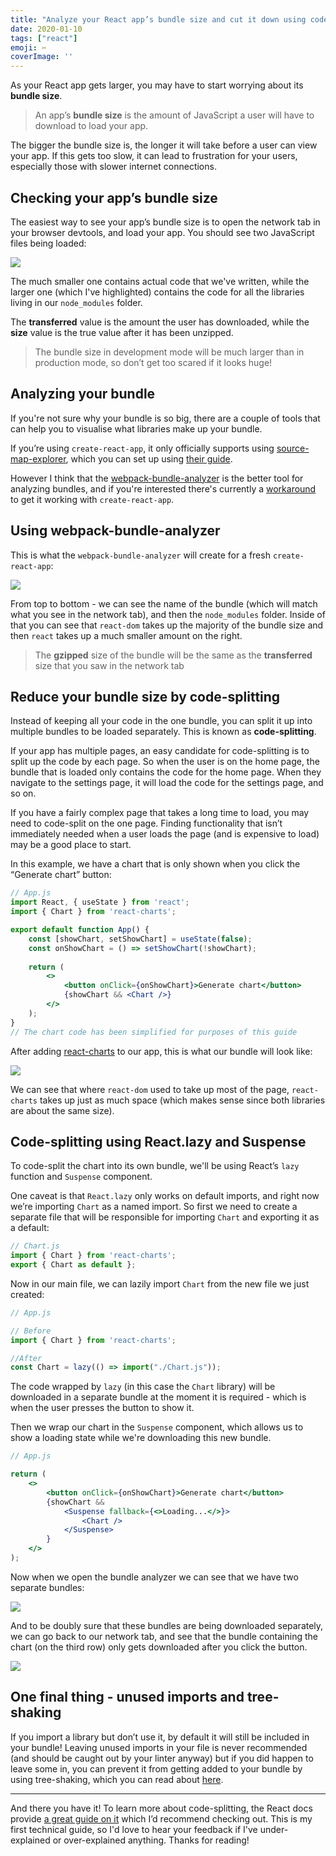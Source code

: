 ```yaml
---
title: "Analyze your React app’s bundle size and cut it down using code-splitting"
date: 2020-01-10
tags: ["react"]
emoji: ✂️
coverImage: ''
--- 
```

As your React app gets larger, you may have to start worrying about its **bundle size**. 

> An app’s **bundle size** is the amount of JavaScript a user will have to download to load your app.

The bigger the bundle size is, the longer it will take before a user can view your app. If this gets too slow, it can lead to frustration for your users, especially those with slower internet connections.

## Checking your app’s bundle size

The easiest way to see your app’s bundle size is to open the network tab in your browser devtools, and load your app. You should see two JavaScript files being loaded:

![](initial_network_tab.png)

The much smaller one contains actual code that we've written, while the larger one (which I've highlighted) contains the code for all the libraries living in our `node_modules` folder. 

The **transferred** value is the amount the user has downloaded, while the **size** value is the true value after it has been unzipped. 

> The bundle size in development mode will be much larger than in production mode, so don’t get too scared if it looks huge!

## Analyzing your bundle

If you're not sure why your bundle is so big, there are a couple of tools that can help you to visualise what libraries make up your bundle.

If you’re using `create-react-app`, it only officially supports using [source-map-explorer](https://www.npmjs.com/package/source-map-explorer), which you can set up using [their guide](https://create-react-app.dev/docs/analyzing-the-bundle-size/).

However I think that the [webpack-bundle-analyzer](https://www.npmjs.com/package/webpack-bundle-analyzer) is the better tool for analyzing bundles, and if you're interested there's currently a [workaround](https://medium.com/@romanonthego/webpack-bundle-analyzer-for-create-react-app-9aebb0d01084) to get it working with `create-react-app`.

## Using webpack-bundle-analyzer

This is what the `webpack-bundle-analyzer` will create for a fresh `create-react-app`:

![](initial_react_dom.png)

From top to bottom - we can see the name of the bundle (which will match what you see in the network tab), and then the `node_modules` folder. Inside of that you can see that `react-dom` takes up the majority of the bundle size and then `react` takes up a much smaller amount on the right.

> The **gzipped** size of the bundle will be the same as the **transferred** size that you saw in the network tab

## Reduce your bundle size by code-splitting

Instead of keeping all your code in the one bundle, you can split it up into multiple bundles to be loaded separately. This is known as **code-splitting**.

If your app has multiple pages, an easy candidate for code-splitting is to split up the code by each page. So when the user is on the home page, the bundle that is loaded only contains the code for the home page. When they navigate to the settings page, it will load the code for the settings page, and so on.

If you have a fairly complex page that takes a long time to load, you may need to code-split on the one page. Finding functionality that isn’t immediately needed when a user loads the page (and is expensive to load) may be a good place to start. 

In this example, we have a chart that is only shown when you click the “Generate chart” button:

```jsx
// App.js
import React, { useState } from 'react';
import { Chart } from 'react-charts';

export default function App() {
    const [showChart, setShowChart] = useState(false);
    const onShowChart = () => setShowChart(!showChart);
    
    return (
        <>
            <button onClick={onShowChart}>Generate chart</button>
            {showChart && <Chart />}
        </>
    );
}
// The chart code has been simplified for purposes of this guide
```

After adding [react-charts](https://www.npmjs.com/package/react-charts) to our app, this is what our bundle will look like: 

![](adding_charts.png)

We can see that where `react-dom` used to take up most of the page, `react-charts` takes up just as much space (which makes sense since both libraries are about the same size).

## Code-splitting using React.lazy and Suspense

To code-split the chart into its own bundle, we'll be using React’s  `lazy` function and `Suspense` component.

One caveat is that `React.lazy` only works on default imports, and right now we’re importing `Chart` as a named import. So first we need to create a separate file that will be responsible for importing `Chart` and exporting it as a default:

```jsx
// Chart.js
import { Chart } from 'react-charts';
export { Chart as default };
```
 
Now in our main file, we can lazily import `Chart` from the new file we just created:
```jsx
// App.js

// Before
import { Chart } from 'react-charts';

//After
const Chart = lazy(() => import("./Chart.js"));
```

The code wrapped by `lazy` (in this case the `Chart` library) will be downloaded in a separate bundle at the moment it is required - which is when the user presses the button to show it.

Then we wrap our chart in the `Suspense` component, which allows us to show a loading state while we're downloading this new bundle.
```jsx
// App.js 

return (
    <>
        <button onClick={onShowChart}>Generate chart</button>
        {showChart && 
            <Suspense fallback={<>Loading...</>}>
                <Chart />
            </Suspense>
        }
    </>
);
```

Now when we open the bundle analyzer we can see that we have two separate bundles:

![](splitting_charts.png)

And to be doubly sure that these bundles are being downloaded separately, we can go back to our network tab, and see that the bundle containing the chart (on the third row) only gets downloaded after you click the button.

![](splitting_network_tab.png)

## One final thing - unused imports and tree-shaking

If you import a library but don’t use it, by default it will still be included in your bundle! Leaving unused imports in your file is never recommended (and should be caught out by your linter anyway) but if you did happen to leave some in, you can prevent it from getting added to your bundle by using tree-shaking, which you can read about [here](https://webpack.js.org/guides/tree-shaking/).

----------

And there you have it! To learn more about code-splitting, the React docs provide [a great guide on it](https://reactjs.org/docs/code-splitting.html) which I’d recommend checking out. This is my first technical guide, so I'd love to hear your feedback if I've under-explained or over-explained anything. Thanks for reading!

